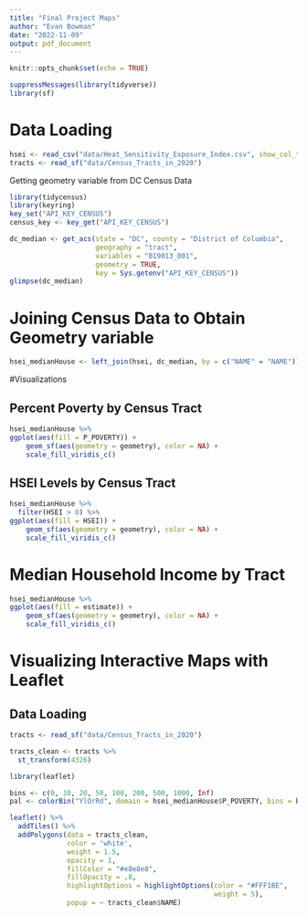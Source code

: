 ```yaml
---
title: "Final Project Maps"
author: "Evan Bowman"
date: "2022-11-09"
output: pdf_document
---
```


```r
knitr::opts_chunk$set(echo = TRUE)
```

```r
suppressMessages(library(tidyverse))
library(sf)
```

# Data Loading
```r
hsei <- read_csv("data/Heat_Sensitivity_Exposure_Index.csv", show_col_types = F)
tracts <- read_sf("data/Census_Tracts_in_2020")
```

Getting geometry variable from DC Census Data
```r
library(tidycensus)
library(keyring)
key_set("API_KEY_CENSUS")
census_key <- key_get("API_KEY_CENSUS")
```

```r
dc_median <- get_acs(state = "DC", county = "District of Columbia",
                     geography = "tract",
                     variables = "B19013_001",
                     geometry = TRUE,
                     key = Sys.getenv("API_KEY_CENSUS"))
glimpse(dc_median)
```
# Joining Census Data to Obtain Geometry variable
```r
hsei_medianHouse <- left_join(hsei, dc_median, by = c("NAME" = "NAME"))
```

#Visualizations 

## Percent Poverty by Census Tract
```r
hsei_medianHouse %>%
ggplot(aes(fill = P_POVERTY)) +
    geom_sf(aes(geometry = geometry), color = NA) +
    scale_fill_viridis_c()
```

## HSEI Levels by Census Tract
```r
hsei_medianHouse %>%
  filter(HSEI > 0) %>%
ggplot(aes(fill = HSEI)) +
    geom_sf(aes(geometry = geometry), color = NA) +
    scale_fill_viridis_c()
```

# Median Household Income by Tract
```r
hsei_medianHouse %>%
ggplot(aes(fill = estimate)) +
    geom_sf(aes(geometry = geometry), color = NA) +
    scale_fill_viridis_c()
```

# Visualizing Interactive Maps with Leaflet

## Data Loading
```r
tracts <- read_sf("data/Census_Tracts_in_2020")

tracts_clean <- tracts %>% 
  st_transform(4326)
```

```r
library(leaflet)
```

```r
bins <- c(0, 10, 20, 50, 100, 200, 500, 1000, Inf)
pal <- colorBin("YlOrRd", domain = hsei_medianHouse$P_POVERTY, bins = bins)
```

```r
leaflet() %>% 
  addTiles() %>% 
  addPolygons(data = tracts_clean,
              color = 'white',
              weight = 1.5,
              opacity = 1,
              fillColor = "#e8e8e8",
              fillOpacity = .8,
              highlightOptions = highlightOptions(color = "#FFF1BE",
                                                  weight = 5),
              popup = ~ tracts_clean$NAME)
```

